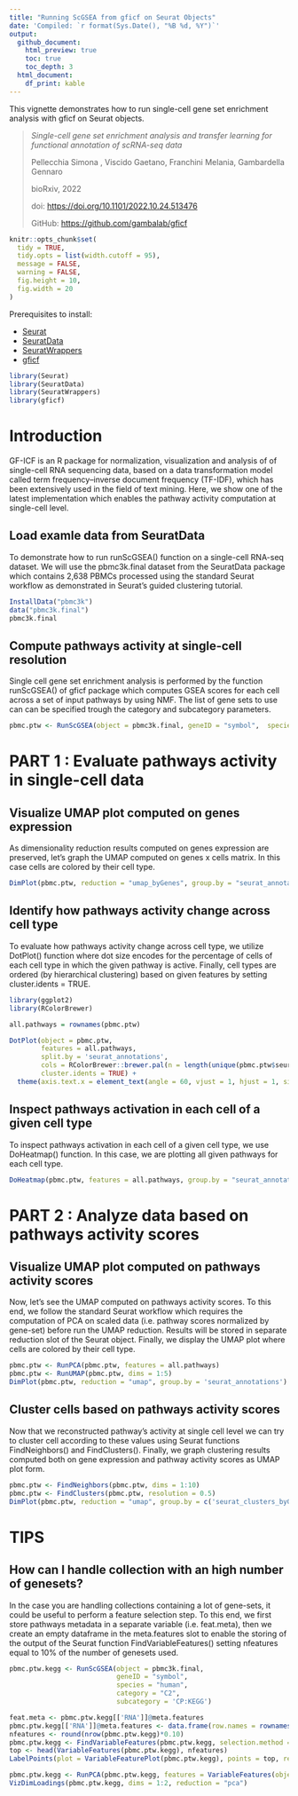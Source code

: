 ```yaml
---
title: "Running ScGSEA from gficf on Seurat Objects"
date: 'Compiled: `r format(Sys.Date(), "%B %d, %Y")`'
output: 
  github_document:
    html_preview: true
    toc: true
    toc_depth: 3
  html_document:
    df_print: kable
---
```


This vignette demonstrates how to run single-cell gene set enrichment analysis with gficf on Seurat objects. 

> *Single-cell gene set enrichment analysis and transfer learning for functional annotation of scRNA-seq data*
>
> Pellecchia Simona , Viscido Gaetano, Franchini Melania, Gambardella Gennaro
> 
> bioRxiv, 2022
> 
> doi:
> <https://doi.org/10.1101/2022.10.24.513476>
> 
> GitHub:
> <https://github.com/gambalab/gficf>

```r

knitr::opts_chunk$set(
  tidy = TRUE,
  tidy.opts = list(width.cutoff = 95),
  message = FALSE,
  warning = FALSE,
  fig.height = 10,
  fig.width = 20
)

```


Prerequisites to install: 

* [Seurat](https://satijalab.org/seurat/install) 
* [SeuratData](https://github.com/satijalab/seurat-data) 
* [SeuratWrappers](https://github.com/satijalab/seurat-wrappers)
* [gficf](https://github.com/gambalab/gficf)

```r

library(Seurat)
library(SeuratData)
library(SeuratWrappers)
library(gficf)

```



# Introduction
GF-ICF is an R package for normalization, visualization and analysis of of single-cell RNA sequencing data, based on a data transformation model called term frequency–inverse document frequency (TF-IDF), which has been extensively used in the field of text mining. Here, we show one of the latest implementation which enables the pathway activity computation at single-cell level.

## Load examle data from SeuratData
To demonstrate how to run runScGSEA() function on a single-cell RNA-seq dataset.
We will use the pbmc3k.final dataset from the SeuratData package which contains 2,638 PBMCs processed using the standard Seurat workflow as demonstrated in Seurat's guided clustering tutorial.

```r

InstallData("pbmc3k")
data("pbmc3k.final")
pbmc3k.final

```

## Compute pathways activity at single-cell resolution
Single cell gene set enrichment analysis is performed by the function runScGSEA() of gficf package which computes GSEA scores for each cell across a set of input pathways by using NMF.
The list of gene sets to use can can be specified trough the category and subcategory parameters. 

```r

pbmc.ptw <- RunScGSEA(object = pbmc3k.final, geneID = "symbol",  species = "human", category = "H")

```



# PART 1 : Evaluate pathways activity in single-cell data
## Visualize UMAP plot computed on genes expression
As dimensionality reduction results computed on genes expression are preserved, let's graph the UMAP computed on genes x cells matrix. In this case cells are colored by their cell type.

```r

DimPlot(pbmc.ptw, reduction = "umap_byGenes", group.by = "seurat_annotations")

```

## Identify how pathways activity change across cell type
To evaluate how pathways activity change across cell type, we utilize DotPlot() function where dot size encodes for the percentage of cells of each cell type in which the given pathway is active. Finally, cell types are ordered (by hierarchical clustering) based on given features by setting cluster.idents = TRUE.

```r

library(ggplot2)
library(RColorBrewer)

all.pathways = rownames(pbmc.ptw)

DotPlot(object = pbmc.ptw,
        features = all.pathways,
        split.by = 'seurat_annotations',
        cols = RColorBrewer::brewer.pal(n = length(unique(pbmc.ptw$seurat_annotations)), name = 'Set1'),
        cluster.idents = TRUE) +
  theme(axis.text.x = element_text(angle = 60, vjust = 1, hjust = 1, size = 10))

```

## Inspect pathways activation in each cell of a given cell type
To inspect pathways activation in each cell of a given cell type, we use DoHeatmap() function. In this case, we are plotting all given pathways for each cell type.

```r

DoHeatmap(pbmc.ptw, features = all.pathways, group.by = "seurat_annotations", angle = 90) + NoLegend()

```



# PART 2 : Analyze data based on pathways activity scores
## Visualize UMAP plot computed on pathways activity scores
Now, let's see the UMAP computed on pathways activity scores. To this end, we follow the standard Seurat workflow which requires the computation of PCA on scaled data (i.e. pathway scores normalized by gene-set) before run the UMAP reduction. Results will be stored in separate reduction slot of the Seurat object.
Finally, we display the UMAP plot where cells are colored by their cell type.

```r

pbmc.ptw <- RunPCA(pbmc.ptw, features = all.pathways)
pbmc.ptw <- RunUMAP(pbmc.ptw, dims = 1:5)
DimPlot(pbmc.ptw, reduction = "umap", group.by = 'seurat_annotations')

```

## Cluster cells based on pathways activity scores
Now that we reconstructed pathway’s activity at single cell level we can try to cluster cell according to these values using Seurat functions FindNeighbors() and FindClusters(). Finally, we graph clustering results computed both on gene expression and pathway activity scores as UMAP plot form.
```r

pbmc.ptw <- FindNeighbors(pbmc.ptw, dims = 1:10)
pbmc.ptw <- FindClusters(pbmc.ptw, resolution = 0.5)
DimPlot(pbmc.ptw, reduction = "umap", group.by = c('seurat_clusters_byGenes', 'seurat_clusters'))

```


# TIPS
## How can I handle collection with an high number of genesets?
In the case you are handling collections containing a lot of gene-sets, it could be useful to perform a feature selection step. To this end, we first store pathways metadata in a separate variable (i.e. feat.meta), then we create an empty dataframe in the meta.features slot to enable the storing of the output of the Seurat function FindVariableFeatures() setting nfeatures equal to 10% of the number of genesets used.

```r

pbmc.ptw.kegg <- RunScGSEA(object = pbmc3k.final,
                           geneID = "symbol",
                           species = "human",
                           category = "C2",
                           subcategory = 'CP:KEGG')

feat.meta <- pbmc.ptw.kegg[['RNA']]@meta.features
pbmc.ptw.kegg[['RNA']]@meta.features <- data.frame(row.names = rownames(pbmc.ptw.kegg))
nfeatures <- round(nrow(pbmc.ptw.kegg)*0.10)
pbmc.ptw.kegg <- FindVariableFeatures(pbmc.ptw.kegg, selection.method = "vst", nfeatures = nfeatures)
top <- head(VariableFeatures(pbmc.ptw.kegg), nfeatures)
LabelPoints(plot = VariableFeaturePlot(pbmc.ptw.kegg), points = top, repel = TRUE)

pbmc.ptw.kegg <- RunPCA(pbmc.ptw.kegg, features = VariableFeatures(object = pbmc.ptw.kegg))
VizDimLoadings(pbmc.ptw.kegg, dims = 1:2, reduction = "pca")

```

